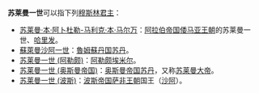 {{noteTA
|1 = zh-cn:罗姆苏丹;zh-tw:魯姆蘇丹;zh-hk:魯姆蘇丹;
}}

'''苏莱曼一世'''可以指下列[[穆斯林|穆斯林]][[君主|君主]]：
*[[苏莱曼·本·阿卜杜勒-马利克·本·马尔万|苏莱曼·本·阿卜杜勒-马利克·本·马尔万]]：[[阿拉伯帝国|阿拉伯帝国]][[倭马亚王朝|倭马亚王朝]]的苏莱曼一世、[[哈里发|哈里发]]。
*[[蘇萊曼沙阿一世|蘇萊曼沙阿一世]]：[[魯姆蘇丹国|魯姆蘇丹国]][[苏丹_(称谓)|苏丹]]。
*[[苏莱曼一世_(阿勒颇)|苏莱曼一世 (阿勒颇)]]：[[阿勒颇|阿勒颇]][[埃米尔|埃米尔]]。
*[[苏莱曼一世_(奥斯曼帝国)|苏莱曼一世 (奥斯曼帝国)]]：[[奥斯曼帝国|奥斯曼帝国]][[奥斯曼帝国苏丹列表|苏丹]]，又称[[苏莱曼大帝|苏莱曼大帝]]。
*[[苏莱曼一世_(波斯)|苏莱曼一世 (波斯)]]：[[波斯帝国|波斯帝国]][[萨非王朝|萨非王朝]]国王（[[沙阿|沙阿]]）。

{{disambig|Cat=五字人名消歧义}}